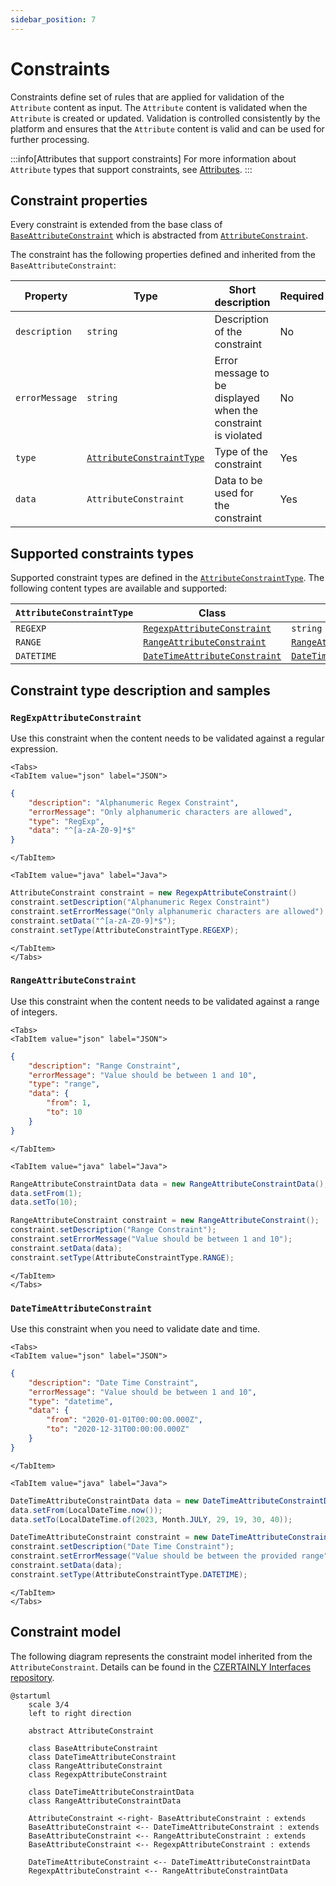 ```yaml
---
sidebar_position: 7
---
```



# Constraints

Constraints define set of rules that are applied for validation of the `Attribute` content as input. The `Attribute` content is validated when the `Attribute` is created or updated. Validation is controlled consistently by the platform and ensures that the `Attribute` content is valid and can be used for further processing.

:::info[Attributes that support constraints]
For more information about `Attribute` types that support constraints, see [Attributes](attributes.mdx).
:::

## Constraint properties

Every constraint is extended from the base class of [`BaseAttributeConstraint`](https://github.com/CZERTAINLY/CZERTAINLY-Interfaces/blob/master/src/main/java/com/czertainly/api/model/common/attribute/v2/constraint/BaseAttributeConstraint.java) which is abstracted from [`AttributeConstraint`](https://github.com/CZERTAINLY/CZERTAINLY-Interfaces/blob/master/src/main/java/com/czertainly/api/model/common/attribute/v2/constraint/AttributeConstraint.java).

The constraint has the following properties defined and inherited from the `BaseAttributeConstraint`:

| Property       | Type                                                      | Short description                                             | Required                                      |
|----------------|-----------------------------------------------------------|---------------------------------------------------------------|-----------------------------------------------|
| `description`  | `string`                                                  | Description of the constraint                                 | <span class="badge badge--danger">No</span>   |
| `errorMessage` | `string`                                                  | Error message to be displayed when the constraint is violated | <span class="badge badge--danger">No</span>   |
| `type`         | [`AttributeConstraintType`](#supported-constraints-types) | Type of the constraint                                        | <span class="badge badge--success">Yes</span> |
| `data`         | `AttributeConstraint`                                     | Data to be used for the constraint                            | <span class="badge badge--success">Yes</span> |

## Supported constraints types

Supported constraint types are defined in the [`AttributeConstraintType`](https://github.com/CZERTAINLY/CZERTAINLY-Interfaces/blob/master/src/main/java/com/czertainly/api/model/common/attribute/v2/constraint/AttributeConstraintType.java). The following content types are available and supported:

| `AttributeConstraintType` | Class                                                                                                                                                                                                   | Data                                                                                                                                                                                                                 |
|---------------------------|---------------------------------------------------------------------------------------------------------------------------------------------------------------------------------------------------------|----------------------------------------------------------------------------------------------------------------------------------------------------------------------------------------------------------------------|
| `REGEXP`                  | [`RegexpAttributeConstraint`](https://github.com/CZERTAINLY/CZERTAINLY-Interfaces/blob/master/src/main/java/com/czertainly/api/model/common/attribute/v2/constraint/RegexpAttributeConstraint.java)     | `string`                                                                                                                                                                                                             |
| `RANGE`                   | [`RangeAttributeConstraint`](https://github.com/CZERTAINLY/CZERTAINLY-Interfaces/blob/master/src/main/java/com/czertainly/api/model/common/attribute/v2/constraint/RangeAttributeConstraint.java)       | [`RangeAttributeConstraintData`](https://github.com/CZERTAINLY/CZERTAINLY-Interfaces/blob/master/src/main/java/com/czertainly/api/model/common/attribute/v2/constraint/data/RangeAttributeConstraintData.java)       |
| `DATETIME`                | [`DateTimeAttributeConstraint`](https://github.com/CZERTAINLY/CZERTAINLY-Interfaces/blob/master/src/main/java/com/czertainly/api/model/common/attribute/v2/constraint/DateTimeAttributeConstraint.java) | [`DateTimeAttributeConstraintData`](https://github.com/CZERTAINLY/CZERTAINLY-Interfaces/blob/master/src/main/java/com/czertainly/api/model/common/attribute/v2/constraint/data/DateTimeAttributeConstraintData.java) |

## Constraint type description and samples

### `RegExpAttributeConstraint`

Use this constraint when the content needs to be validated against a regular expression.

```mdx-code-block
<Tabs>
<TabItem value="json" label="JSON">
```

```json
{
    "description": "Alphanumeric Regex Constraint",
    "errorMessage": "Only alphanumeric characters are allowed",
    "type": "RegExp",
    "data": "^[a-zA-Z0-9]*$"
}
```

```mdx-code-block
</TabItem>

<TabItem value="java" label="Java">
```

```java
AttributeConstraint constraint = new RegexpAttributeConstraint()
constraint.setDescription("Alphanumeric Regex Constraint")
constraint.setErrorMessage("Only alphanumeric characters are allowed")
constraint.setData("^[a-zA-Z0-9]*$");
constraint.setType(AttributeConstraintType.REGEXP);
```

```mdx-code-block
</TabItem>
</Tabs>
```

### `RangeAttributeConstraint`

Use this constraint when the content needs to be validated against a range of integers.

```mdx-code-block
<Tabs>
<TabItem value="json" label="JSON">
```

```json
{
    "description": "Range Constraint",
    "errorMessage": "Value should be between 1 and 10",
    "type": "range",
    "data": {
        "from": 1,
        "to": 10
    }
}
```

```mdx-code-block
</TabItem>

<TabItem value="java" label="Java">
```
    
```java
RangeAttributeConstraintData data = new RangeAttributeConstraintData();
data.setFrom(1);
data.setTo(10);

RangeAttributeConstraint constraint = new RangeAttributeConstraint();
constraint.setDescription("Range Constraint");
constraint.setErrorMessage("Value should be between 1 and 10");
constraint.setData(data);
constraint.setType(AttributeConstraintType.RANGE);
```

```mdx-code-block
</TabItem>
</Tabs>
```

### `DateTimeAttributeConstraint`

Use this constraint when you need to validate date and time.

```mdx-code-block
<Tabs>
<TabItem value="json" label="JSON">
```

```json
{
    "description": "Date Time Constraint",
    "errorMessage": "Value should be between 1 and 10",
    "type": "datetime",
    "data": {
        "from": "2020-01-01T00:00:00.000Z",
        "to": "2020-12-31T00:00:00.000Z"
    }
}
```

```mdx-code-block
</TabItem>

<TabItem value="java" label="Java">
```
    
```java
DateTimeAttributeConstraintData data = new DateTimeAttributeConstraintData();
data.setFrom(LocalDateTime.now());
data.setTo(LocalDateTime.of(2023, Month.JULY, 29, 19, 30, 40));

DateTimeAttributeConstraint constraint = new DateTimeAttributeConstraint();
constraint.setDescription("Date Time Constraint");
constraint.setErrorMessage("Value should be between the provided range");
constraint.setData(data);
constraint.setType(AttributeConstraintType.DATETIME);
```

```mdx-code-block
</TabItem>
</Tabs>
```

## Constraint model

The following diagram represents the constraint model inherited from the `AttributeConstraint`. Details can be found in the [CZERTAINLY Interfaces repository](https://github.com/CZERTAINLY/CZERTAINLY-Interfaces/tree/master/src/main/java/com/czertainly/api/model/common/attribute/v2/constraint).

```plantuml
@startuml
    scale 3/4
    left to right direction

    abstract AttributeConstraint
    
    class BaseAttributeConstraint
    class DateTimeAttributeConstraint
    class RangeAttributeConstraint
    class RegexpAttributeConstraint
    
    class DateTimeAttributeConstraintData
    class RangeAttributeConstraintData
  
    AttributeConstraint <-right- BaseAttributeConstraint : extends
    BaseAttributeConstraint <-- DateTimeAttributeConstraint : extends
    BaseAttributeConstraint <-- RangeAttributeConstraint : extends
    BaseAttributeConstraint <-- RegexpAttributeConstraint : extends
    
    DateTimeAttributeConstraint <-- DateTimeAttributeConstraintData
    RegexpAttributeConstraint <-- RangeAttributeConstraintData
```